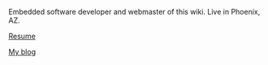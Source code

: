 Embedded software developer and webmaster of this wiki.  Live in Phoenix, AZ.

[http://ecloud.org:8080/~ecloud/resume.html Resume]

[[User_talk:Rutledge|My blog]]